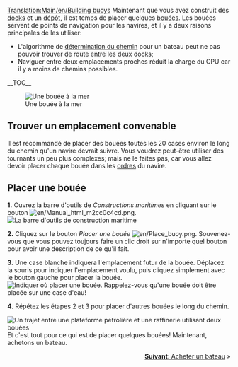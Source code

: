 [[Translation:Main/en/Building buoys]]{{fr/Tutoriel}}
Maintenant que vous avez construit des [[Main/fr/Construction de docks|docks]] et un [[Main/fr/Construction de dépôts maritimes|dépôt]], il est temps de placer quelques [[Main/fr/Docks|bouées]]. Les bouées servent de points de navigation pour les navires, et il y a deux raisons principales de les utiliser:
*L'algorithme de [[Main/fr/Détermination de chemin|détermination du chemin]] pour un bateau peut ne pas pouvoir trouver de route entre les deux docks;
*Naviguer entre deux emplacements proches réduit la charge du CPU car il y a moins de chemins possibles.

__TOC__

[[File:en/Buoy.png|left|frame|Une bouée à la mer]]
==Trouver un emplacement convenable==
Il est recommandé de placer des bouées toutes les 20 cases environ le long du chemin qu'un navire devrait suivre. Vous voudrez peut-être utiliser des tournants un peu plus complexes; mais ne le faites pas, car vous allez devoir placer chaque bouée dans les [[Main/fr/Ordres|ordres]] du navire.

<div style="clear:left"></div>

==Placer une bouée==

'''1.''' Ouvrez la barre d'outils de ''Constructions maritimes'' en cliquant sur le bouton [[File:en/Manual html m2cc0c4cd.png]].
[[File:en/Dock toolbar.png|frame|none|La barre d'outils de construction maritime]]

'''2.''' Cliquez sur le bouton ''Placer une bouée'' [[File:en/Place buoy.png]]. Souvenez-vous que vous pouvez toujours faire un clic droit sur n'importe quel bouton pour avoir une description de ce qu'il fait.

'''3.''' Une case blanche indiquera l'emplacement futur de la bouée. Déplacez la souris pour indiquer l'emplacement voulu, puis cliquez simplement avec le bouton gauche pour placer la bouée.
[[File:en/Placing-buoy-1.png|frame|none|Indiquer où placer une bouée. Rappelez-vous qu'une bouée doit être placée sur une case d'eau!]]

'''4.''' Répétez les étapes 2 et 3 pour placer d'autres bouées le long du chemin.


[[File:en/Placing-buoy-2.png|frame|right|Un trajet entre une [[Plateforme pétrolière/Fr|plateforme pétrolière]] et une [[Main/fr/Raffinerie|raffinerie]] utilisant deux bouées]]
Et c'est tout pour ce qui est de placer quelques bouées! Maintenant, achetons un bateau.

<span style="float: right">[[Main/fr/Achat de bateaux|'''Suivant''': Acheter un bateau]] &raquo;</span>